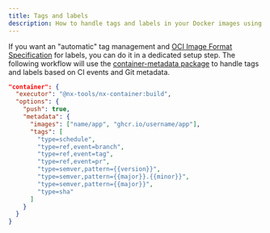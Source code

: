 ```yaml
---
title: Tags and labels
description: How to handle tags and labels in your Docker images using Nx Container
---
```


If you want an "automatic" tag management and [OCI Image Format Specification](https://github.com/opencontainers/image-spec/blob/master/annotations.md)
for labels, you can do it in a dedicated setup step. The following workflow will use the [container-metadata package](https://github.com/gperdomor/nx-tools/tree/main/packages/container-metadata)
to handle tags and labels based on CI events and Git metadata.

```json title="apps/your-app/project.json"
"container": {
  "executor": "@nx-tools/nx-container:build",
  "options": {
    "push": true,
    "metadata": {
      "images": ["name/app", "ghcr.io/username/app"],
      "tags": [
        "type=schedule",
        "type=ref,event=branch",
        "type=ref,event=tag",
        "type=ref,event=pr",
        "type=semver,pattern={{version}}",
        "type=semver,pattern={{major}}.{{minor}}",
        "type=semver,pattern={{major}}",
        "type=sha"
      ]
    }
  }
}
```
